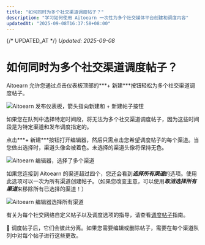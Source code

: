 ```yaml
---
title: "如何同时为多个社交渠道调度帖子？"
description: "学习如何使用 Aitoearn 一次性为多个社交媒体平台创建和调度内容"
updatedAt: "2025-09-08T16:37:58+08:00"
---
```

{/* UPDATED_AT */}
_Updated: 2025-09-08_

# 如何同时为多个社交渠道调度帖子？

Aitoearn 允许您通过点击仪表板顶部的***+ 新建***按钮轻松为多个社交渠道调度帖子。

![Aitoearn 发布仪表板，箭头指向新建和 + 新建帖子按钮](//d33v4339jhl8k0.cloudfront.net/docs/assets/64cb6cf86d4a3e191f237e66/images/66b654fd8919a15d1b1d2a44/file-XtDx4kb5fQ.jpg)

如果您在队列中选择特定时间段，将无法为多个社交渠道调度帖子，因为这些时间段是为特定渠道和发布调度指定的。

点击***+ 新建***按钮打开编辑器，然后只需点击您希望调度帖子的每个渠道。当您做出选择时，渠道头像会被着色。未选择的渠道头像将保持无色。

![Aitoearn 编辑器，选择了多个渠道](//d33v4339jhl8k0.cloudfront.net/docs/assets/64cb6cf86d4a3e191f237e66/images/66b65584067e9c553dc82590/file-a6pknnnRyx.jpg)

如果您连接到 Aitoearn 的渠道超过四个，您还会看到***选择所有渠道***的选项。使用此选项可以一次为所有渠道创建帖子。（如果您改变主意，可以使用***取消选择所有渠道***来移除所有已选择的渠道！）

![Aitoearn 编辑器选择所有渠道](//d33v4339jhl8k0.cloudfront.net/docs/assets/64cb6cf86d4a3e191f237e66/images/66e1f470dd5b956281ae4b19/file-ePbSMqAMe7.jpg)

有关为每个社交网络自定义帖子以及调度选项的指导，请查看[调度帖子](https://aitoearn.helpscoutdocs.com/article/642-scheduling-posts)指南。

📝 调度帖子后，它们会彼此分离。如果您需要编辑或删除帖子，需要在每个渠道队列中对每个帖子进行这些更改。
